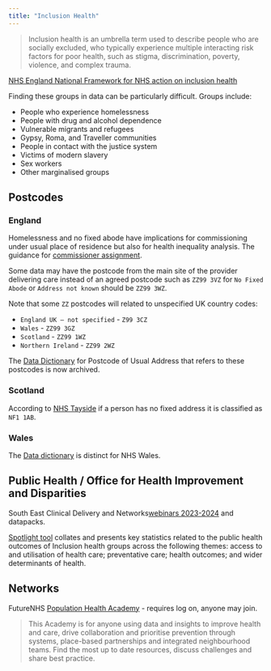 ```yaml
---
title: "Inclusion Health"
---
```


> Inclusion health is an umbrella term used to describe people who are socially excluded, who typically experience multiple interacting risk factors for poor health, such as stigma, discrimination, poverty, violence, and complex trauma.

[NHS England National Framework for NHS action on inclusion health](https://www.england.nhs.uk/long-read/a-national-framework-for-nhs-action-on-inclusion-health/)

Finding these groups in data can be particularly difficult.
Groups include:

- People who experience homelessness
- People with drug and alcohol dependence
- Vulnerable migrants and refugees
- Gypsy, Roma, and Traveller communities
- People in contact with the justice system
- Victims of modern slavery
- Sex workers
- Other marginalised groups

## Postcodes 

### England

Homelessness and no fixed abode have implications for commissioning under usual place of residence but also for health inequality analysis.
The guidance for [commissioner assignment](https://www.england.nhs.uk/long-read/commissioner-assignment-method-flow-chart-2024-25-accompanying-guidance-and-reference-tables/).

Some data may have the postcode from the main site of the provider delivering care instead of an agreed postcode such as `ZZ99 3VZ` for `No Fixed Abode` or `Address not known` should be `ZZ99 3WZ`.

Note that some `ZZ` postcodes will related to unspecified UK country codes:

- `England UK – not specified` - `Z99 3CZ`  
- `Wales` - `ZZ99 3GZ`  
- `Scotland` - `ZZ99 1WZ`  
- `Northern Ireland` - `ZZ99 2WZ`

The [Data Dictionary](https://v2.datadictionary.nhs.uk/data_dictionary/data_field_notes/p/postcode_of_usual_address_de.asp@shownav=0.html) for Postcode of Usual Address that refers to these postcodes is now archived.

### Scotland

According to [NHS Tayside](https://www.nhstaysidecdn.scot.nhs.uk/NHSTaysideWeb/idcplg?IdcService=GET_SECURE_FILE&dDocName=PROD_315642&Rendition=web&RevisionSelectionMethod=LatestReleased&noSaveAs=1#) if a person has no fixed address it is classified as `NF1 1AB`.

### Wales

The [Data dictionary](https://www.datadictionary.wales.nhs.uk/index.html#!WordDocuments/postcode.htm) is distinct for NHS Wales.

## Public Health / Office for Health Improvement and Disparities

South East Clinical Delivery and Networks[webinars 2023-2024](https://www.southeastclinicalnetworks.nhs.uk/homelessness-and-rough-sleeping-webinars-2023-24/) and datapacks.

[Spotlight tool](https://analytics.phe.gov.uk/apps/spotlight/) collates and presents key statistics related to the public health outcomes of Inclusion health groups across the following themes: access to and utilisation of health care; preventative care; health outcomes; and wider determinants of health.

## Networks

FutureNHS [Population Health Academy](https://future.nhs.uk/populationhealth) - requires log on, anyone may join.

> This Academy is for anyone using data and insights to improve health and care, drive collaboration and prioritise prevention through systems, place-based partnerships and integrated neighbourhood teams. Find the most up to date resources, discuss challenges and share best practice. 